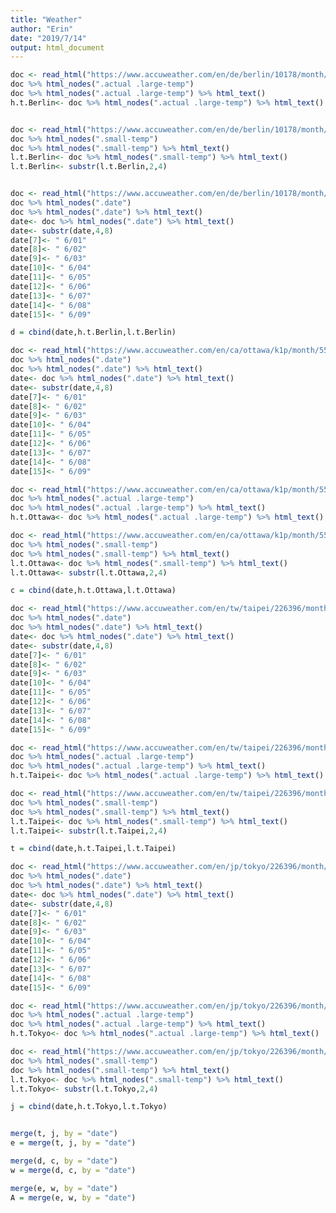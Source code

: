 ```yaml
---
title: "Weather"
author: "Erin"
date: "2019/7/14"
output: html_document
---
```

```r
doc <- read_html("https://www.accuweather.com/en/de/berlin/10178/month/178087?monyr=6/01/2019")
doc %>% html_nodes(".actual .large-temp")
doc %>% html_nodes(".actual .large-temp") %>% html_text()
h.t.Berlin<- doc %>% html_nodes(".actual .large-temp") %>% html_text()


doc <- read_html("https://www.accuweather.com/en/de/berlin/10178/month/178087?monyr=6/01/2019")
doc %>% html_nodes(".small-temp")
doc %>% html_nodes(".small-temp") %>% html_text()
l.t.Berlin<- doc %>% html_nodes(".small-temp") %>% html_text()
l.t.Berlin<- substr(l.t.Berlin,2,4)


doc <- read_html("https://www.accuweather.com/en/de/berlin/10178/month/178087?monyr=6/01/2019")
doc %>% html_nodes(".date")
doc %>% html_nodes(".date") %>% html_text()
date<- doc %>% html_nodes(".date") %>% html_text()
date<- substr(date,4,8) 
date[7]<- " 6/01"
date[8]<- " 6/02"
date[9]<- " 6/03"
date[10]<- " 6/04"
date[11]<- " 6/05"
date[12]<- " 6/06"
date[13]<- " 6/07"
date[14]<- " 6/08"
date[15]<- " 6/09"

d = cbind(date,h.t.Berlin,l.t.Berlin)

doc <- read_html("https://www.accuweather.com/en/ca/ottawa/k1p/month/55487?monyr=6/01/2019")
doc %>% html_nodes(".date")
doc %>% html_nodes(".date") %>% html_text()
date<- doc %>% html_nodes(".date") %>% html_text()
date<- substr(date,4,8)
date[7]<- " 6/01"
date[8]<- " 6/02"
date[9]<- " 6/03"
date[10]<- " 6/04"
date[11]<- " 6/05"
date[12]<- " 6/06"
date[13]<- " 6/07"
date[14]<- " 6/08"
date[15]<- " 6/09"

doc <- read_html("https://www.accuweather.com/en/ca/ottawa/k1p/month/55487?monyr=6/01/2019")
doc %>% html_nodes(".actual .large-temp")
doc %>% html_nodes(".actual .large-temp") %>% html_text()
h.t.Ottawa<- doc %>% html_nodes(".actual .large-temp") %>% html_text()

doc <- read_html("https://www.accuweather.com/en/ca/ottawa/k1p/month/55487?monyr=6/01/2019")
doc %>% html_nodes(".small-temp")
doc %>% html_nodes(".small-temp") %>% html_text()
l.t.Ottawa<- doc %>% html_nodes(".small-temp") %>% html_text()
l.t.Ottawa<- substr(l.t.Ottawa,2,4)

c = cbind(date,h.t.Ottawa,l.t.Ottawa)

doc <- read_html("https://www.accuweather.com/en/tw/taipei/226396/month/226396?monyr=6/01/2019")
doc %>% html_nodes(".date")
doc %>% html_nodes(".date") %>% html_text()
date<- doc %>% html_nodes(".date") %>% html_text()
date<- substr(date,4,8)
date[7]<- " 6/01"
date[8]<- " 6/02"
date[9]<- " 6/03"
date[10]<- " 6/04"
date[11]<- " 6/05"
date[12]<- " 6/06"
date[13]<- " 6/07"
date[14]<- " 6/08"
date[15]<- " 6/09"

doc <- read_html("https://www.accuweather.com/en/tw/taipei/226396/month/226396?monyr=6/01/2019")
doc %>% html_nodes(".actual .large-temp")
doc %>% html_nodes(".actual .large-temp") %>% html_text()
h.t.Taipei<- doc %>% html_nodes(".actual .large-temp") %>% html_text()

doc <- read_html("https://www.accuweather.com/en/tw/taipei/226396/month/226396?monyr=6/01/2019")
doc %>% html_nodes(".small-temp")
doc %>% html_nodes(".small-temp") %>% html_text()
l.t.Taipei<- doc %>% html_nodes(".small-temp") %>% html_text()
l.t.Taipei<- substr(l.t.Taipei,2,4)

t = cbind(date,h.t.Taipei,l.t.Taipei)

doc <- read_html("https://www.accuweather.com/en/jp/tokyo/226396/month/226396?monyr=6/01/2019")
doc %>% html_nodes(".date")
doc %>% html_nodes(".date") %>% html_text()
date<- doc %>% html_nodes(".date") %>% html_text()
date<- substr(date,4,8)
date[7]<- " 6/01"
date[8]<- " 6/02"
date[9]<- " 6/03"
date[10]<- " 6/04"
date[11]<- " 6/05"
date[12]<- " 6/06"
date[13]<- " 6/07"
date[14]<- " 6/08"
date[15]<- " 6/09"

doc <- read_html("https://www.accuweather.com/en/jp/tokyo/226396/month/226396?monyr=6/01/2019")
doc %>% html_nodes(".actual .large-temp")
doc %>% html_nodes(".actual .large-temp") %>% html_text()
h.t.Tokyo<- doc %>% html_nodes(".actual .large-temp") %>% html_text()

doc <- read_html("https://www.accuweather.com/en/jp/tokyo/226396/month/226396?monyr=6/01/2019")
doc %>% html_nodes(".small-temp")
doc %>% html_nodes(".small-temp") %>% html_text()
l.t.Tokyo<- doc %>% html_nodes(".small-temp") %>% html_text()
l.t.Tokyo<- substr(l.t.Tokyo,2,4)

j = cbind(date,h.t.Tokyo,l.t.Tokyo)


merge(t, j, by = "date")
e = merge(t, j, by = "date")

merge(d, c, by = "date")
w = merge(d, c, by = "date")

merge(e, w, by = "date")
A = merge(e, w, by = "date")

```

